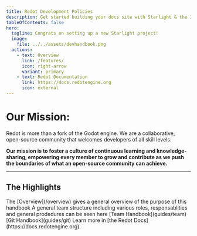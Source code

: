 ```yaml
---
title: Redot Development Policies
description: Get started building your docs site with Starlight & the Ion theme.
tableOfContents: false
hero:
  tagline: Congrats on setting up a new Starlight project!
  image:
    file: ../../assets/devhandbook.png
  actions:
    - text: Overview
      link: /features/
      icon: right-arrow
      variant: primary
    - text: Redot Documentation
      link: https://docs.redotengine.org
      icon: external
---
```


# Our Mission:
Redot is more than a fork of the Godot engine. We are a collaborative, open-source community that welcomes developers of all skill levels.

**Our mission is to foster a culture of continuous learning and knowledge-sharing, empowering every member to grow and contribute as we push the boundaries of what an open-source community can achieve.**

***


## The Highlights

<CardGrid stagger>
	<Card title="Overview" icon="pencil">
		The [Overview](/overview) gives a general overview of the purpose of this handbook
	</Card>
	<Card title="Team Overview" icon="add-document">
		A general team structure including various roles, responsablities and general prodedures can be seen here [Team Handbook](guides/team)
	</Card>
	<Card title="GIT Handbook" icon="setting">
		[Git Handbook](guides/git)
	</Card>
	<Card title="Read the docs" icon="open-book">
		Learn more in [the Redot Docs](https://docs.redotengine.org).
	</Card>
</CardGrid>